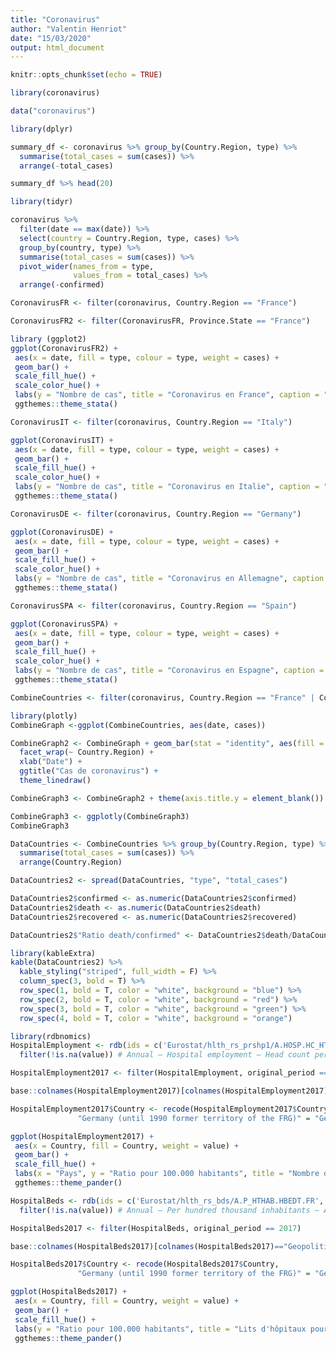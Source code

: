 ```yaml
---
title: "Coronavirus"
author: "Valentin Henriot"
date: "15/03/2020"
output: html_document
---
```


```r
knitr::opts_chunk$set(echo = TRUE)
```

```r
library(coronavirus)
```

```r
data("coronavirus")
```

```r
library(dplyr)

summary_df <- coronavirus %>% group_by(Country.Region, type) %>%
  summarise(total_cases = sum(cases)) %>%
  arrange(-total_cases)

summary_df %>% head(20)
```

```r
library(tidyr)

coronavirus %>% 
  filter(date == max(date)) %>%
  select(country = Country.Region, type, cases) %>%
  group_by(country, type) %>%
  summarise(total_cases = sum(cases)) %>%
  pivot_wider(names_from = type,
              values_from = total_cases) %>%
  arrange(-confirmed)
```

```r
CoronavirusFR <- filter(coronavirus, Country.Region == "France")
```

```r
CoronavirusFR2 <- filter(CoronavirusFR, Province.State == "France")
```

```r
library (ggplot2)
ggplot(CoronavirusFR2) +
 aes(x = date, fill = type, colour = type, weight = cases) +
 geom_bar() +
 scale_fill_hue() +
 scale_color_hue() +
 labs(y = "Nombre de cas", title = "Coronavirus en France", caption = "Source : Rami Krispin dataset coronavirus") +
 ggthemes::theme_stata()
```

```r
CoronavirusIT <- filter(coronavirus, Country.Region == "Italy")
```

```r
ggplot(CoronavirusIT) +
 aes(x = date, fill = type, colour = type, weight = cases) +
 geom_bar() +
 scale_fill_hue() +
 scale_color_hue() +
 labs(y = "Nombre de cas", title = "Coronavirus en Italie", caption = "Source : Rami Krispin dataset coronavirus") +
 ggthemes::theme_stata()
```

```r
CoronavirusDE <- filter(coronavirus, Country.Region == "Germany")
```

```r
ggplot(CoronavirusDE) +
 aes(x = date, fill = type, colour = type, weight = cases) +
 geom_bar() +
 scale_fill_hue() +
 scale_color_hue() +
 labs(y = "Nombre de cas", title = "Coronavirus en Allemagne", caption = "Source : Rami Krispin dataset coronavirus") +
 ggthemes::theme_stata()
```

```r
CoronavirusSPA <- filter(coronavirus, Country.Region == "Spain")
```

```r
ggplot(CoronavirusSPA) +
 aes(x = date, fill = type, colour = type, weight = cases) +
 geom_bar() +
 scale_fill_hue() +
 scale_color_hue() +
 labs(y = "Nombre de cas", title = "Coronavirus en Espagne", caption = "Source : Rami Krispin dataset coronavirus") +
 ggthemes::theme_stata()
```

```r
CombineCountries <- filter(coronavirus, Country.Region == "France" | Country.Region == "Spain" | Country.Region == "Germany" | Country.Region == "Italy")
```

```r
library(plotly)
CombineGraph <-ggplot(CombineCountries, aes(date, cases))

CombineGraph2 <- CombineGraph + geom_bar(stat = "identity", aes(fill = type)) +
  facet_wrap(~ Country.Region) +
  xlab("Date") + 
  ggtitle("Cas de coronavirus") +
  theme_linedraw()

CombineGraph3 <- CombineGraph2 + theme(axis.title.y = element_blank()) 

CombineGraph3 <- ggplotly(CombineGraph3)
CombineGraph3
```

```r
DataCountries <- CombineCountries %>% group_by(Country.Region, type) %>%
  summarise(total_cases = sum(cases)) %>%
  arrange(Country.Region)
```

```r
DataCountries2 <- spread(DataCountries, "type", "total_cases")
```

```r
DataCountries2$confirmed <- as.numeric(DataCountries2$confirmed)
DataCountries2$death <- as.numeric(DataCountries2$death)
DataCountries2$recovered <- as.numeric(DataCountries2$recovered)
```

```r
DataCountries2$"Ratio death/confirmed" <- DataCountries2$death/DataCountries2$confirmed*100
```

```r
library(kableExtra)
kable(DataCountries2) %>%
  kable_styling("striped", full_width = F) %>%
  column_spec(3, bold = T) %>%
  row_spec(1, bold = T, color = "white", background = "blue") %>%
  row_spec(2, bold = T, color = "white", background = "red") %>%
  row_spec(3, bold = T, color = "white", background = "green") %>%
  row_spec(4, bold = T, color = "white", background = "orange")
```

```r
library(rdbnomics)
HospitalEmployment <- rdb(ids = c('Eurostat/hlth_rs_prshp1/A.HOSP.HC_HTHAB.IT', "Eurostat/hlth_rs_prshp1/A.HOSP.HC_HTHAB.FR", "Eurostat/hlth_rs_prshp1/A.HOSP.HC_HTHAB.ES", "Eurostat/hlth_rs_prshp1/A.HOSP.HC_HTHAB.DE")) %>%
  filter(!is.na(value)) # Annual – Hospital employment – Head count per hundred thousand inhabitants
```

```r
HospitalEmployment2017 <- filter(HospitalEmployment, original_period == 2017)
```

```r
base::colnames(HospitalEmployment2017)[colnames(HospitalEmployment2017)=="Geopolitical entity (reporting)"] <- "Country" 
```

```r
HospitalEmployment2017$Country <- recode(HospitalEmployment2017$Country,
               "Germany (until 1990 former territory of the FRG)" = "Germany")
```

```r
ggplot(HospitalEmployment2017) +
 aes(x = Country, fill = Country, weight = value) +
 geom_bar() +
 scale_fill_hue() +
 labs(x = "Pays", y = "Ratio pour 100.000 habitants", title = "Nombre d'employés dans les hôpitaux pour 100.000 habitants", caption = "Source : Eurostat (2017)") +
 ggthemes::theme_pander()
```

```r
HospitalBeds <- rdb(ids = c('Eurostat/hlth_rs_bds/A.P_HTHAB.HBEDT.FR', "Eurostat/hlth_rs_bds/A.P_HTHAB.HBEDT.IT", "Eurostat/hlth_rs_bds/A.P_HTHAB.HBEDT.ES", "Eurostat/hlth_rs_bds/A.P_HTHAB.HBEDT.DE")) %>%
  filter(!is.na(value)) # Annual – Per hundred thousand inhabitants – Available beds in hospitals 
```

```r
HospitalBeds2017 <- filter(HospitalBeds, original_period == 2017)
```

```r
base::colnames(HospitalBeds2017)[colnames(HospitalBeds2017)=="Geopolitical entity (reporting)"] <- "Country" 
```

```r
HospitalBeds2017$Country <- recode(HospitalBeds2017$Country,
               "Germany (until 1990 former territory of the FRG)" = "Germany")
```

```r
ggplot(HospitalBeds2017) +
 aes(x = Country, fill = Country, weight = value) +
 geom_bar() +
 scale_fill_hue() +
 labs(y = "Ratio pour 100.000 habitants", title = "Lits d'hôpitaux pour 100.000 habitants", caption = "Source : Eurostat (2017)") +
 ggthemes::theme_pander()
```

